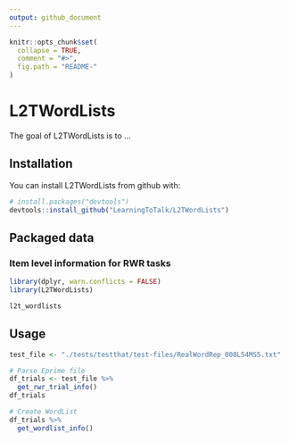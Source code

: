 ```yaml
---
output: github_document
---
```


<!-- README.md is generated from README.Rmd. Please edit that file -->

```r
knitr::opts_chunk$set(
  collapse = TRUE,
  comment = "#>",
  fig.path = "README-"
)
```

# L2TWordLists

The goal of L2TWordLists is to ...

## Installation

You can install L2TWordLists from github with:

```r
# install.packages("devtools")
devtools::install_github("LearningToTalk/L2TWordLists")
```

## Packaged data

### Item level information for RWR tasks

```r
library(dplyr, warn.conflicts = FALSE)
library(L2TWordLists)

l2t_wordlists
```


## Usage

```r
test_file <- "./tests/testthat/test-files/RealWordRep_008L54MS5.txt"

# Parse Eprime file
df_trials <- test_file %>% 
  get_rwr_trial_info()
df_trials

# Create WordList
df_trials %>% 
  get_wordlist_info()
```


